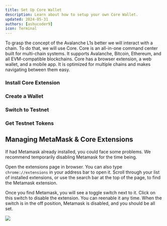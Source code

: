 ```yaml
---
title: Set Up Core Wallet
description: Learn about how to setup your own Core Wallet.
updated: 2024-05-31
authors: [ashucoder9]
icon: Terminal
---
```



To grasp the concept of the Avalanche L1s better we will interact with a chain. To do that, we will use Core. Core is an all-in-one command center built for multi-chain systems. It supports Avalanche, Bitcoin, Ethereum, and all EVM-compatible blockchains. Core has a browser extension, a web wallet, and a mobile app. It is optimized for multiple chains and makes navigating between them easy.

<Steps>
<Step>

### Install Core Extension

<InstallCoreExtension />

</Step>
<Step>

### Create a Wallet

<CreateWallet />

</Step>
<Step>

### Switch to Testnet

<TestnetMode />

</Step>
<Step>

### Get Testnet Tokens

<Faucet />

</Step>
</Steps>

## Managing MetaMask & Core Extensions

If had Metamask already installed, you could face some problems. We recommend temporarily disabling
Metamask for the time being.

Open the extensions page in browser. You can also type `chrome://extensions` in your address bar to open it.
Scroll through your list of installed extensions, or use the search bar at the top of the page, to
find the Metamask extension.

Once you find Metamask, you will see a toggle switch next to it. Click on this switch to disable the
extension. You can reenable it any time. When the switch is in the off position, Metamask is disabled, and you should be all set.

![](/course-images/avalanche-fundamentals/14.png)
